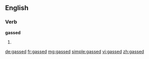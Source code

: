 ==English==

===Verb===
'''gassed'''

# {{past of|gas}}

[[de:gassed]]
[[fr:gassed]]
[[mg:gassed]]
[[simple:gassed]]
[[vi:gassed]]
[[zh:gassed]]